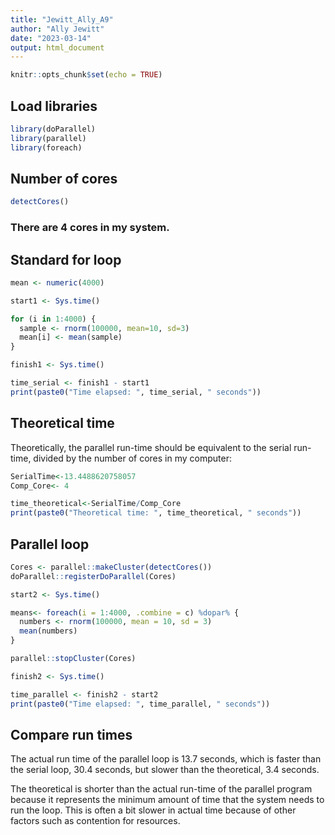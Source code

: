 ```yaml
---
title: "Jewitt_Ally_A9"
author: "Ally Jewitt"
date: "2023-03-14"
output: html_document
---
```


```r
knitr::opts_chunk$set(echo = TRUE)
```

## Load libraries
```r
library(doParallel)
library(parallel)
library(foreach)
```

## Number of cores
```r
detectCores()
```

### There are 4 cores in my system. 

## Standard for loop
```r
mean <- numeric(4000)

start1 <- Sys.time()

for (i in 1:4000) {
  sample <- rnorm(100000, mean=10, sd=3)
  mean[i] <- mean(sample)
}

finish1 <- Sys.time()

time_serial <- finish1 - start1
print(paste0("Time elapsed: ", time_serial, " seconds"))
```

## Theoretical time 

Theoretically, the parallel run-time should be equivalent to the serial run-time, divided by the number of cores in my computer:
```r
SerialTime<-13.4488620758057
Comp_Core<- 4

time_theoretical<-SerialTime/Comp_Core
print(paste0("Theoretical time: ", time_theoretical, " seconds"))
```


## Parallel loop 
```r
Cores <- parallel::makeCluster(detectCores()) 
doParallel::registerDoParallel(Cores) 

start2 <- Sys.time()

means<- foreach(i = 1:4000, .combine = c) %dopar% {
  numbers <- rnorm(100000, mean = 10, sd = 3)
  mean(numbers)
}

parallel::stopCluster(Cores) 

finish2 <- Sys.time()

time_parallel <- finish2 - start2
print(paste0("Time elapsed: ", time_parallel, " seconds"))
```

## Compare run times 
The actual run time of the parallel loop is 13.7 seconds, which is faster than the serial loop, 30.4 seconds, but slower than the theoretical, 3.4 seconds. 

The theoretical is shorter than the actual run-time of the parallel program because it represents the minimum amount of time that the system needs to run the loop. This is often a bit slower in actual time because of other factors such as contention for resources. 



